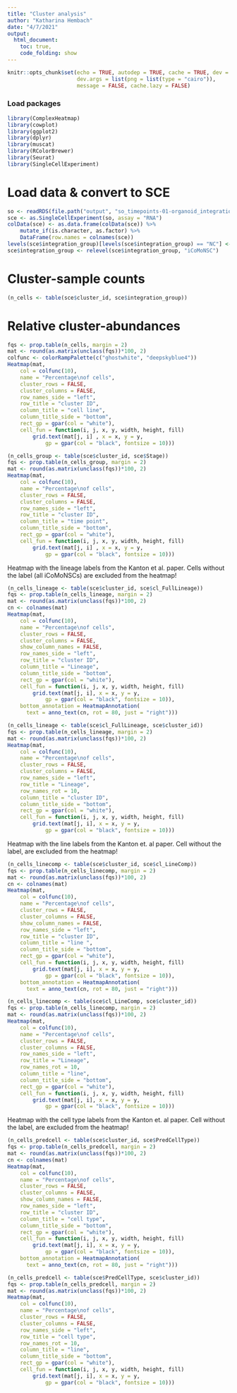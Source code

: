 ```yaml
---
title: "Cluster analysis"
author: "Katharina Hembach"
date: "4/7/2021"
output: 
  html_document:
    toc: true,
    code_folding: show
---
```


```r
knitr::opts_chunk$set(echo = TRUE, autodep = TRUE, cache = TRUE, dev = "png",
                      dev.args = list(png = list(type = "cairo")), 
                      message = FALSE, cache.lazy = FALSE)
```

### Load packages

```r
library(ComplexHeatmap)
library(cowplot)
library(ggplot2)
library(dplyr)
library(muscat)
library(RColorBrewer)
library(Seurat)
library(SingleCellExperiment)
```

# Load data & convert to SCE

```r
so <- readRDS(file.path("output", "so_timepoints-01-organoid_integration.rds"))
sce <- as.SingleCellExperiment(so, assay = "RNA")
colData(sce) <- as.data.frame(colData(sce)) %>% 
    mutate_if(is.character, as.factor) %>% 
    DataFrame(row.names = colnames(sce))
levels(sce$integration_group)[levels(sce$integration_group) == "NC"] <- "iCoMoNSC"
sce$integration_group <- relevel(sce$integration_group, "iCoMoNSC")
```

# Cluster-sample counts

```r
(n_cells <- table(sce$cluster_id, sce$integration_group))
```

# Relative cluster-abundances

```r
fqs <- prop.table(n_cells, margin = 2)
mat <- round(as.matrix(unclass(fqs))*100, 2)
colfunc <- colorRampPalette(c("ghostwhite", "deepskyblue4"))
Heatmap(mat,
    col = colfunc(10),
    name = "Percentage\nof cells",
    cluster_rows = FALSE,
    cluster_columns = FALSE,
    row_names_side = "left",
    row_title = "cluster ID",
    column_title = "cell line",
    column_title_side = "bottom",
    rect_gp = gpar(col = "white"),
    cell_fun = function(i, j, x, y, width, height, fill)
        grid.text(mat[j, i] , x = x, y = y, 
            gp = gpar(col = "black", fontsize = 10)))
```

```r
(n_cells_group <- table(sce$cluster_id, sce$Stage))
fqs <- prop.table(n_cells_group, margin = 2)
mat <- round(as.matrix(unclass(fqs))*100, 2)
Heatmap(mat,
    col = colfunc(10),
    name = "Percentage\nof cells",
    cluster_rows = FALSE,
    cluster_columns = FALSE,
    row_names_side = "left",
    row_title = "cluster ID",
    column_title = "time point",
    column_title_side = "bottom",
    rect_gp = gpar(col = "white"),
    cell_fun = function(i, j, x, y, width, height, fill)
        grid.text(mat[j, i] , x = x, y = y, 
            gp = gpar(col = "black", fontsize = 10)))
```

Heatmap with the lineage labels from the Kanton et al. paper. Cells without the label (all iCoMoNSCs) are excluded from the heatmap!

```r
(n_cells_lineage <- table(sce$cluster_id, sce$cl_FullLineage))
fqs <- prop.table(n_cells_lineage, margin = 2)
mat <- round(as.matrix(unclass(fqs))*100, 2)
cn <- colnames(mat)
Heatmap(mat,
    col = colfunc(10),
    name = "Percentage\nof cells",
    cluster_rows = FALSE,
    cluster_columns = FALSE,
    show_column_names = FALSE, 
    row_names_side = "left",
    row_title = "cluster ID",
    column_title = "Lineage",
    column_title_side = "bottom",
    rect_gp = gpar(col = "white"),
    cell_fun = function(i, j, x, y, width, height, fill)
        grid.text(mat[j, i], x = x, y = y, 
            gp = gpar(col = "black", fontsize = 10)),
    bottom_annotation = HeatmapAnnotation(
      text = anno_text(cn, rot = 80, just = "right")))

(n_cells_lineage <- table(sce$cl_FullLineage, sce$cluster_id))
fqs <- prop.table(n_cells_lineage, margin = 2)
mat <- round(as.matrix(unclass(fqs))*100, 2)
Heatmap(mat,
    col = colfunc(10),
    name = "Percentage\nof cells",
    cluster_rows = FALSE,
    cluster_columns = FALSE,
    row_names_side = "left",
    row_title = "Lineage",
    row_names_rot = 10,
    column_title = "cluster ID",
    column_title_side = "bottom",
    rect_gp = gpar(col = "white"),
    cell_fun = function(i, j, x, y, width, height, fill)
        grid.text(mat[j, i], x = x, y = y, 
            gp = gpar(col = "black", fontsize = 10)))
```

Heatmap with the line labels from the Kanton et. al paper. Cell without the label, are excluded from the heatmap!

```r
(n_cells_linecomp <- table(sce$cluster_id, sce$cl_LineComp))
fqs <- prop.table(n_cells_linecomp, margin = 2)
mat <- round(as.matrix(unclass(fqs))*100, 2)
cn <- colnames(mat)
Heatmap(mat,
    col = colfunc(10),
    name = "Percentage\nof cells",
    cluster_rows = FALSE,
    cluster_columns = FALSE,
    show_column_names = FALSE, 
    row_names_side = "left",
    row_title = "cluster ID",
    column_title = "line ",
    column_title_side = "bottom",
    rect_gp = gpar(col = "white"),
    cell_fun = function(i, j, x, y, width, height, fill)
        grid.text(mat[j, i], x = x, y = y, 
            gp = gpar(col = "black", fontsize = 10)),
    bottom_annotation = HeatmapAnnotation(
      text = anno_text(cn, rot = 80, just = "right")))

(n_cells_linecomp <- table(sce$cl_LineComp, sce$cluster_id))
fqs <- prop.table(n_cells_linecomp, margin = 2)
mat <- round(as.matrix(unclass(fqs))*100, 2)
Heatmap(mat,
    col = colfunc(10),
    name = "Percentage\nof cells",
    cluster_rows = FALSE,
    cluster_columns = FALSE,
    row_names_side = "left",
    row_title = "Lineage",
    row_names_rot = 10,
    column_title = "line",
    column_title_side = "bottom",
    rect_gp = gpar(col = "white"),
    cell_fun = function(i, j, x, y, width, height, fill)
        grid.text(mat[j, i], x = x, y = y, 
            gp = gpar(col = "black", fontsize = 10)))
```

Heatmap with the cell type labels from the Kanton et. al paper. Cell without the label, are excluded from the heatmap!

```r
(n_cells_predcell <- table(sce$cluster_id, sce$PredCellType))
fqs <- prop.table(n_cells_predcell, margin = 2)
mat <- round(as.matrix(unclass(fqs))*100, 2)
cn <- colnames(mat)
Heatmap(mat,
    col = colfunc(10),
    name = "Percentage\nof cells",
    cluster_rows = FALSE,
    cluster_columns = FALSE,
    show_column_names = FALSE, 
    row_names_side = "left",
    row_title = "cluster ID",
    column_title = "cell type",
    column_title_side = "bottom",
    rect_gp = gpar(col = "white"),
    cell_fun = function(i, j, x, y, width, height, fill)
        grid.text(mat[j, i], x = x, y = y, 
            gp = gpar(col = "black", fontsize = 10)),
    bottom_annotation = HeatmapAnnotation(
      text = anno_text(cn, rot = 80, just = "right")))

(n_cells_predcell <- table(sce$PredCellType, sce$cluster_id))
fqs <- prop.table(n_cells_predcell, margin = 2)
mat <- round(as.matrix(unclass(fqs))*100, 2)
Heatmap(mat,
    col = colfunc(10),
    name = "Percentage\nof cells",
    cluster_rows = FALSE,
    cluster_columns = FALSE,
    row_names_side = "left",
    row_title = "cell type",
    row_names_rot = 10,
    column_title = "line",
    column_title_side = "bottom",
    rect_gp = gpar(col = "white"),
    cell_fun = function(i, j, x, y, width, height, fill)
        grid.text(mat[j, i], x = x, y = y, 
            gp = gpar(col = "black", fontsize = 10)))
```

